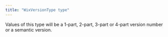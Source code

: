 ```yaml
---
title: "WixVersionType type"
---
```


Values of this type will be a 1-part, 2-part, 3-part or 4-part version number or a semantic version.
